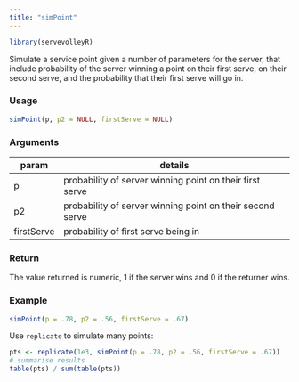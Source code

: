 ```yaml
---
title: "simPoint"
---
```

```r
library(servevolleyR)
```

Simulate a service point given a number of parameters for the server, that include probability of the server winning a point on their first serve, on their second serve, and the probability that their first serve will go in.

### Usage

```r
simPoint(p, p2 = NULL, firstServe = NULL)
```

### Arguments

param | details
------|--------
p | probability of server winning point on their first serve
p2 | probability of server winning point on their second serve
firstServe | probability of first serve being in

### Return

The value returned is numeric, 1 if the server wins and 0 if the returner wins.

### Example

```r
simPoint(p = .78, p2 = .56, firstServe = .67)
```

Use `replicate` to simulate many points:

```r
pts <- replicate(1e3, simPoint(p = .78, p2 = .56, firstServe = .67))
# summarise results
table(pts) / sum(table(pts))
```
